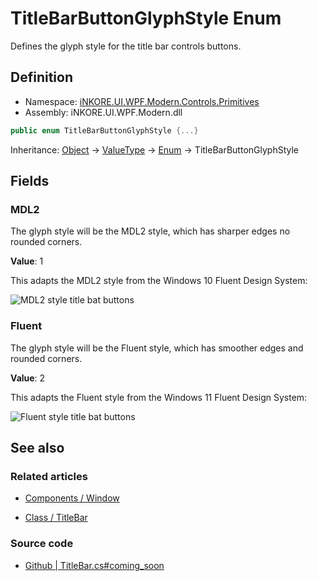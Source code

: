 # TitleBarButtonGlyphStyle Enum

Defines the glyph style for the title bar controls buttons.

## Definition

- Namespace: [iNKORE.UI.WPF.Modern.Controls.Primitives](.)
- Assembly: iNKORE.UI.WPF.Modern.dll

```csharp
public enum TitleBarButtonGlyphStyle {...}
```

Inheritance: [Object](https://learn.microsoft.com/en-us/dotnet/api/system.object) → [ValueType](https://learn.microsoft.com/en-us/dotnet/api/system.valuetype) → [Enum](https://learn.microsoft.com/en-us/dotnet/api/system.enum) → TitleBarButtonGlyphStyle

## Fields

### MDL2

The glyph style will be the MDL2 style, which has sharper edges no rounded corners.

**Value**: 1

This adapts the MDL2 style from the Windows 10 Fluent Design System:

![MDL2 style title bat buttons](mdl2-style-titlebar-buttons.png)

### Fluent

The glyph style will be the Fluent style, which has smoother edges and rounded corners.

**Value**: 2

This adapts the Fluent style from the Windows 11 Fluent Design System:

![Fluent style title bat buttons](fluent-style-titlebar-buttons.png)

## See also

### Related articles

- [Components / Window](%BASE_NAME%/components/dialogs/window#WindowHelper.SystemBackdropType)

- [Class / TitleBar](%BASE_NAME%/definitions/controls/primitives/titlebar)

### Source code

- [Github | TitleBar.cs#coming_soon](https://github.com/iNKORE-NET/UI.WPF.Modern/blob/main/source/iNKORE.UI.WPF.Modern/Controls/Primitives/TitleBar.cs)